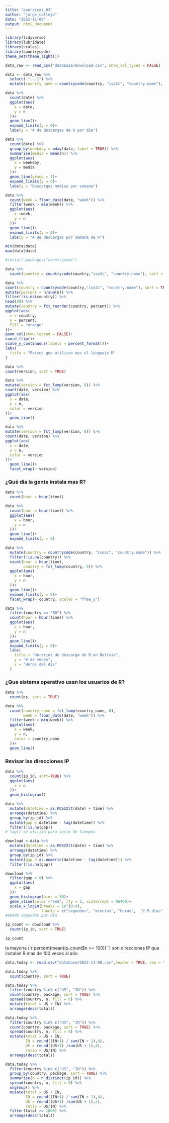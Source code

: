 ```yaml
---
title: "exercices_03"
author: "jorge_callejo"
date: "2022-11-09"
output: html_document
---
```



```r
library(tidyverse)
library(lubridate)
library(scales)
library(countrycode)
theme_set(theme_light())
```


```r
data_row <- read_csv("database/download.csv", show_col_types = FALSE)

```

```r
data <- data_row %>%
  select(-"...1") %>% 
  mutate(country_name = countrycode(country, "iso2c", "country.name"), sort = TRUE)
```
 
```r
data %>% 
  count(date) %>% 
  ggplot(aes(
    x = date,
    y = n
  ))+
  geom_line()+
  expand_limits(y = 0)+
  labs(y = "# de descargas de R por dia")
```

```r
data %>% 
  count(date) %>% 
  group_by(weekday = wday(date, label = TRUE)) %>% 
  summarise(media = mean(n)) %>% 
  ggplot(aes(
    x = weekday,
    y = media
  ))+
  geom_line(group = 1)+
  expand_limits(y = 0)+
  labs(y = "Descargas medias por semana")
```

```r
data %>% 
  count(week = floor_date(date, "week")) %>% 
  filter(week > min(week)) %>% 
  ggplot(aes(
    x =week,
    y = n
  ))+
  geom_line()+
  expand_limits(y = 0)+
  labs(y = "# de descargas por semana de R")
```



```r
min(data$date)
max(data$date)
```

```r
#install.packages("countrycode")

data %>% 
  count(country = countrycode(country,"iso2c", "country.name"), sort = TRUE)
```


```r
data %>% 
count(country = countrycode(country,"iso2c", "country.name"), sort = TRUE) %>% 
mutate(percent = n/sum(n)) %>% 
filter(!is.na(country)) %>% 
head(20) %>% 
mutate(country = fct_reorder(country, percent)) %>% 
ggplot(aes(
  x = country,
  y = percent,
  fill = "orange"
))+
geom_col(show.legend = FALSE)+
coord_flip()+
scale_y_continuous(labels = percent_format())+
labs(
  title = "Paises que utilizan mas el lenguaje R"
)
```

```r
data %>% 
count(version, sort = TRUE)
```
```r
data %>% 
mutate(version = fct_lump(version, 8)) %>% 
count(date, version) %>% 
ggplot(aes(
  x = date,
  y = n, 
  color = version
))+
  geom_line()

```

```r
data %>% 
mutate(version = fct_lump(version, 8)) %>% 
count(date, version) %>% 
ggplot(aes(
  x = date,
  y = n, 
  color = version
))+
  geom_line()+
  facet_wrap(~ version)
```

### ¿Qué dia la gente instala mas R?

```r
data %>% 
  count(hour = hour(time))
```
```r
data %>% 
  count(hour = hour(time)) %>% 
  ggplot(aes(
    x = hour,
    y = n
  ))+
  geom_line()+
  expand_limits(y = 0)
```

```r
data %>% 
  mutate(country = countrycode(country, "iso2c", "country.name")) %>% 
  filter(!is.na(country)) %>% 
  count(hour = hour(time),
        country = fct_lump(country, 9)) %>% 
  ggplot(aes(
    x = hour,
    y = n
  ))+
  geom_line()+
  expand_limits(y = 0)+
  facet_wrap(~ country, scales = "free_y")

```

```r
data %>% 
  filter(country == "BO") %>% 
  count(hour = hour(time)) %>% 
  ggplot(aes(
    x = hour,
    y = n
  ))+
  geom_line()+
  expand_limits(y = 0)+
  labs(
    title = "Horarios de descarga de R en Bolivia",
    y = "# de veces",
    x = "Horas del dia"
  )
```

### ¿Que sistema operativo usan los usuarios de R?

```r
data %>% 
  count(os, sort = TRUE)
```

```r
data %>% 
  count(country_name = fct_lump(country_name, 8),
        week = floor_date(date, "week")) %>% 
  filter(week > min(week)) %>% 
  ggplot(aes(
    x = week,
    y = n,
    color = country_name
  ))+
  geom_line()
```

### Revisar las direcciones IP

```r
data %>% 
  count(ip_id, sort=TRUE) %>% 
  ggplot(aes(
    x = n
  ))+
  geom_histogram()
```

```r
data %>% 
  mutate(datetime = as.POSIXlt(date) + time) %>% 
  arrange(datetime) %>% 
  group_by(ip_id) %>% 
  mutate(gap = datetime - lag(datetime)) %>% 
  filter(!is.na(gap))
# lag() se utiliza para serie de tiempos
```

```r
download <-data %>% 
  mutate(datetime = as.POSIXlt(date) + time) %>% 
  arrange(datetime) %>% 
  group_by(ip_id) %>% 
  mutate(gap = as.numeric(datetime - lag(datetime))) %>% 
  filter(!is.na(gap))
```

```r
download %>% 
  filter(gap > 0) %>% 
  ggplot(aes(
    x = gap
  ))+
  geom_histogram(bins = 30)+
  geom_vline(color ="red", lty = 2, xintercept = 86400)+
  scale_x_log10(breaks = 60^(0:4),
                labels = c("segundos", "minutos", "horas",  "2.5 dias", "120 dias"))
#86400 segundos por dia
```

```r
ip_count <- download %>% 
  count(ip_id, sort = TRUE)

ip_count
```
la mayoría (`r percent(mean(ip_count$n >= 100))``) son direcciones IP que instalan R mas de 100 veces al año




```r
data.today <- read.csv("database/2022-11-08.csv",header = TRUE, sep = ",")
```


```r
data.today %>% 
  count(country, sort = TRUE)
```

```r
data.today %>% 
  filter(country %in% c("US", "IN")) %>% 
  count(country, package, sort = TRUE) %>% 
  spread(country, n, fill = 0) %>% 
  mutate(total = US + IN) %>% 
  arrange(desc(total))
```

```r
data.today %>% 
  filter(country %in% c("US", "IN")) %>% 
  count(country, package, sort = TRUE) %>% 
  spread(country, n, fill = 0) %>% 
  mutate(total = US + IN,
         IN = round((IN+1) / sum(IN + 1),4),
         US = round((US+1) /sum(US + 1),4),
         ratio = US/IN) %>% 
  arrange(desc(total))
```
```r
data.today %>% 
  filter(country %in% c("US", "IN")) %>% 
  group_by(country, package, sort = TRUE) %>% 
  summarize(n = n_distinct(ip_id)) %>% 
  spread(country, n, fill = 0) %>% 
  ungroup() %>% 
  mutate(total = US + IN,
         IN = round((IN+1) / sum(IN + 1),4),
         US = round((US+1) /sum(US + 1),4),
         ratio = US/IN) %>% 
  filter(total >= 1000) %>% 
  arrange(desc(total))
```




















